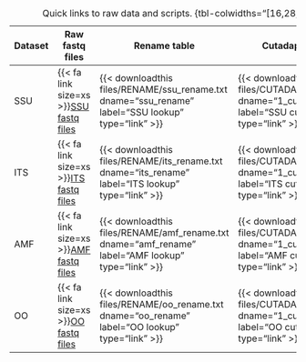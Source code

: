 | Dataset  | Raw fastq files                                                                       | Rename table                                                                                       | Cutadapt R script                                                                                |
|----------|---------------------------------------------------------------------------------------|----------------------------------------------------------------------------------------------------|--------------------------------------------------------------------------------------------------|
| SSU      | {{< fa link size=xs >}}[SSU fastq files](https://figshare.com/s/9b449e05451c13bfc061) | {{< downloadthis files/RENAME/ssu_rename.txt dname="ssu_rename" label="SSU lookup" type="link" >}} | {{< downloadthis files/CUTADAPT/1_cut_ssu.R dname="1_cut_ssu" label="SSU cutadapt script" type="link" >}} |
| ITS      | {{< fa link size=xs >}}[ITS fastq files](https://figshare.com/s/c3eec1f49a13813da3e9) | {{< downloadthis files/RENAME/its_rename.txt dname="its_rename" label="ITS lookup" type="link" >}} | {{< downloadthis files/CUTADAPT/1_cut_its.R dname="1_cut_its" label="ITS cutadapt script" type="link" >}} |
| AMF      | {{< fa link size=xs >}}[AMF fastq files](https://figshare.com/s/0b4d6bb16df5bfc434aa) | {{< downloadthis files/RENAME/amf_rename.txt dname="amf_rename" label="AMF lookup" type="link" >}} | {{< downloadthis files/CUTADAPT/1_cut_amf.R dname="1_cut_amf" label="AMF cutadapt script" type="link" >}} |
| OO       | {{< fa link size=xs >}}[OO fastq files](https://figshare.com/s/53b39b09cca3a96919eb)  | {{< downloadthis files/RENAME/oo_rename.txt dname="oo_rename" label="OO lookup" type="link" >}}    | {{< downloadthis files/CUTADAPT/1_cut_oo.R dname="1_cut_oo" label="OO cutadapt script" type="link" >}}    |

: Quick links to raw data and scripts. {tbl-colwidths="[16,28,28,28]"}
